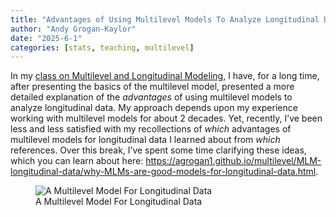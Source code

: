 ```yaml
---
title: "Advantages of Using Multilevel Models To Analyze Longitudinal Data"
author: "Andy Grogan-Kaylor"
date: "2025-6-1"
categories: [stats, teaching, multilevel]
---
```


In my [class on Multilevel and Longitudinal Modeling](https://agrogan1.github.io/multilevel/), I have, for a long time, after presenting the basics of the multilevel model, presented a more detailed explanation of the *advantages* of using multilevel models to analyze longitudinal data. My approach depends upon my experience working with multilevel models for about 2 decades. Yet, recently, I've been less and less satisfied with my recollections of *which* advantages of multilevel models for longitudinal data I learned about from *which* references. Over this break, I've spent some time clarifying these ideas, which you can learn about here:  [https://agrogan1.github.io/multilevel/MLM-longitudinal-data/why-MLMs-are-good-models-for-longitudinal-data.html](https://agrogan1.github.io/multilevel/MLM-longitudinal-data/why-MLMs-are-good-models-for-longitudinal-data.html).

![A Multilevel Model For Longitudinal Data](fig-MLM-1.png)
